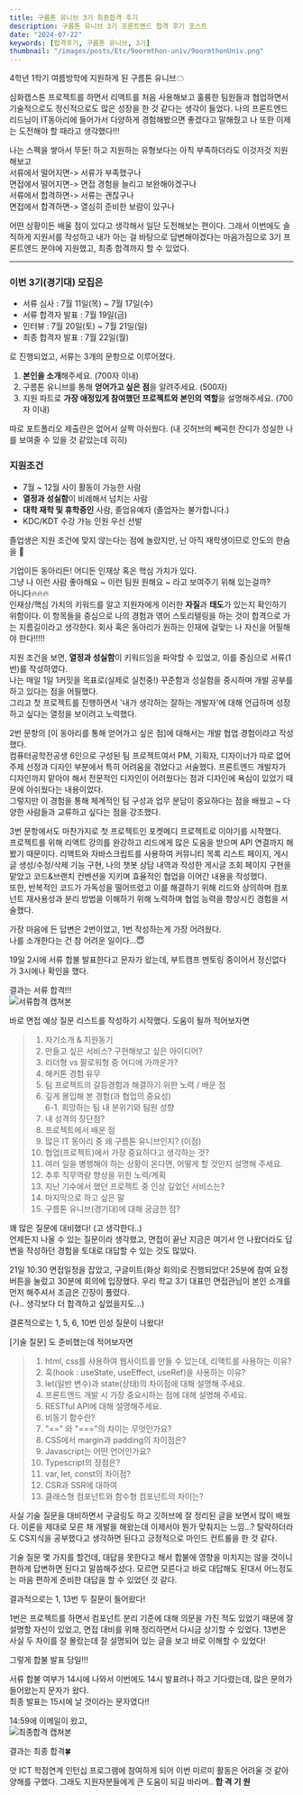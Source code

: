 ```yaml
---
title: 구름톤 유니브 3기 최종합격 후기
description: 구름톤 유니브 3기 프론트엔드 합격 후기 포스트
date: "2024-07-22"
keywords: [합격후기, 구름톤 유니브, 3기]
thumbnail: "/images/posts/Etc/9oormthon-univ/9oormthonUniv.png"
---
```


4학년 1학기 여름방학에 지원하게 된 구름톤 유니브☁

심화캡스톤 프로젝트를 하면서 리액트를 처음 사용해보고 훌륭한 팀원들과 협업하면서
기술적으로도 정신적으로도 많은 성장을 한 것 같다는 생각이 들었다.
나의 프론트엔드 리드님이 IT동아리에 들어가서 다양하게 경험해봤으면 좋겠다고 말해줬고
나 또한 이제는 도전해야 할 때라고 생각했다!!!

나는 스펙을 쌓아서 뚜둔! 하고 지원하는 유형보다는 아직 부족하더라도 이것저것 지원해보고<br/>
서류에서 떨어지면-> 서류가 부족했구나<br/>
면접에서 떨어지면-> 면접 경험을 늘리고 보완해야겠구나<br/>
서류에서 합격하면-> 서류는 괜찮구나<br/>
면접에서 합격하면-> 열심히 준비한 보람이 있구나<br/>

어떤 상황이든 배울 점이 있다고 생각해서 일단 도전해보는 편이다.
그래서 이번에도 솔직하게 지원서를 작성하고 내가 아는 걸 바탕으로 답변해야겠다는 마음가짐으로
3기 프론트엔드 분야에 지원했고, 최종 합격까지 할 수 있었다.

---

### 이번 3기(경기대) 모집은 
- 서류 심사 : 7월 11일(목) ~ 7월 17일(수)
- 서류 합격자 발표 : 7월 19일(금)
- 인터뷰 : 7월 20일(토) ~ 7월 21일(일)
- 최종 합격자 발표 : 7월 22일(월)

로 진행되었고, 서류는 3개의 문항으로 이루어졌다. <br/>


1. **본인을 소개**해주세요. (700자 이내)
2. 구름톤 유니브를 통해 **얻어가고 싶은 점**을 알려주세요. (500자)
3. 지원 파트로 **가장 애정있게 참여했던 프로젝트와 본인의 역할**을 설명해주세요. (700자 이내)

따로 포트폴리오 제출란은 없어서 살짝 아쉬웠다. (내 깃허브의 빼곡한 잔디가 성실한 나를 보여줄 수 있을 것 같았는데 히히)

### 지원조건
- 7월 ~ 12월 사이 활동이 가능한 사람
- **열정과 성실함**이 비례해서 넘치는 사람
- **대학 재학 및 휴학중인** 사람, 졸업유예자 (졸업자는 불가합니다.)
- KDC/KDT 수강 가능 인원 우선 선발

졸업생은 지원 조건에 맞지 않는다는 점에 놀랐지만, 난 아직 재학생이므로 안도의 한숨을 💨

기업이든 동아리든! 어디든 인재상 혹은 핵심 가치가 있다.<br/>
그냥 나 이런 사람 좋아해요 ~ 이런 팀원 원해요 ~ 라고 보여주기 위해 있는걸까?<br/>
아니다🔥🔥🔥<br/>
인재상/핵심 가치의 키워드를 알고 지원자에게 이러한 **자질**과 **태도**가 있는지 확인하기 위함이다.
이 항목들을 중심으로 나의 경험과 엮어 스토리텔링을 하는 것이 합격으로 가는 지름길이라고 생각한다.
회사 혹은 동아리가 원하는 인재에 걸맞는 나 자신을 어필해야 한다!!!!!

지원 조건을 보면, **열정과 성실함**이 키워드임을 파악할 수 있었고, 이를 중심으로 서류(1번)를 작성하였다.<br/>
나는 매일 1일 1커밋을 목표로(실제로 실천중!) 꾸준함과 성실함을 중시하며 개발 공부를 하고 있다는 점을 어필했다.<br/>
그리고 첫 프로젝트를 진행하면서 '내가 생각하는 잘하는 개발자'에 대해 언급하며 성장하고 싶다는 열정을 보이려고 노력했다.

2번 문항의 [이 동아리를 통해 얻어가고 싶은 점]에 대해서는 개발 협업 경험이라고 작성했다.<br/>
컴퓨터공학전공생 6인으로 구성된 팀 프로젝트여서 PM, 기획자, 디자이너가 따로 없어 주제 선정과 디자인 부분에서 특히 어려움을 겪었다고 서술했다. 프론트엔드 개발자가 디자인까지 맡아야 해서 전문적인 디자인이 어려웠다는 점과 디자인에 욕심이 있었기 때문에 아쉬웠다는 내용이었다.<br/>
그렇지만 이 경험을 통해 체계적인 팀 구성과 업무 분담이 중요하다는 점을 배웠고 ~ 다양한 사람들과 교류하고 싶다는 점을 강조했다.

3번 문항에서도 마찬가지로 첫 프로젝트인 포켓메디 프로젝트로 이야기를 시작했다.<br/>
프로젝트를 위해 리액트 강의를 완강하고 리드에게 많은 도움을 받으며 API 연결까지 해봤기 때문이다. 리액트와 자바스크립트를 사용하여 커뮤니티 목록 리스트 페이지, 게시글 생성/수정/삭제 기능 구현, 나의 챗봇 상담 내역과 작성한 게시글 조회 페이지 구현을 맡았고 코드&브랜치 컨벤션을 지키며 효율적인 협업을 이어간 내용을 작성했다.<br/>
또한, 반복적인 코드가 가독성을 떨어뜨렸고 이를 해결하기 위해 리드와 상의하며 컴포넌트 재사용성과 분리 방법을 이해하기 위해 노력하며 협업 능력을 향상시킨 경험을 서술했다.

가장 마음에 든 답변은 2번이었고, 1번 작성하는게 가장 어려웠다.<br/>
나를 소개한다는 건 참 어려운 일이다...😇


19일 2시에 서류 합불 발표한다고 문자가 왔는데, 부트캠프 멘토링 중이어서 정신없다가 3시에나 확인을 했다.<br/>

결과는 서류 합격!!! <br/>
![서류합격 캡쳐본](https://ifh.cc/g/XvOBor.jpg)


바로 면접 예상 질문 리스트를 작성하기 시작했다. 도움이 될까 적어보자면 

> 1. 자기소개 & 지원동기
> 2. 만들고 싶은 서비스? 구현해보고 싶은 아이디어?
> 3. 리더형 vs 팔로워형 중 어디에 가까운가?
> 4. 해커톤 경험 유무
> 5. 팀 프로젝트의 갈등경험과 해결하기 위한 노력 / 배운 점
> 6. 깊게 몰입해 본 경험(과 협업의 중요성) <br/>
> 6-1. 희망하는 팀 내 분위기와 팀원 성향
> 7. 내 성격의 장단점?
> 8. 프로젝트에서 배운 점
> 9. 많은 IT 동아리 중 왜 구름톤 유니브인지? (이점)
> 10. 협업(프로젝트)에서 가장 중요하다고 생각하는 것?
> 11. 여러 일을 병행해야 하는 상황이 온다면, 어떻게 할 것인지 설명해 주세요.
> 12. 추후 직무역량 향상을 위한 노력/계획
> 13. 지난 기수에서 했던 프로젝트 중 인상 깊었던 서비스는?
> 14. 마지막으로 하고 싶은 말
> 15. 구름톤 유니브(경기대)에 대해 궁금한 점?


꽤 많은 질문에 대비했다! (고 생각한다..) <br/>
언제든지 나올 수 있는 질문이라 생각했고, 면접이 끝난 지금은 여기서 안 나왔더라도
답변을 작성하던 경험을 토대로 대답할 수 있는 것도 많았다.

21일 10:30 면접일정을 잡았고, 구글미트(화상 회의)로 진행되었다! 25분에 참여 요청 버튼을 눌렀고 30분에 회의에 입장했다.
우리 학교 3기 대표인 면접관님이 본인 소개를 먼저 해주셔서 조금은 긴장이 풀렸다.<br/>
(나.. 생각보다 더 합격하고 싶었을지도...)


결론적으로는 1, 5, 6, 10번 인성 질문이 나왔다!

[기술 질문] 도 준비했는데 적어보자면

> 1. html, css를 사용하여 웹사이트를 만들 수 있는데, 리액트를 사용하는 이유?
> 2. 훅(hook : useState, useEffect, useRef)을 사용하는 이유?
> 3. let(일반 변수)과 state(상태)의 차이점에 대해 설명해 주세요.
> 4. 프론트엔드 개발 시 가장 중요시하는 점에 대해 설명해 주세요.
> 5. RESTful API에 대해 설명해주세요.
> 6. 비동기 함수란?
> 7. "==" 와 "==="의 차이는 무엇인가요?
> 8. CSS에서 margin과 padding의 차이점은?
> 9. Javascript는 어떤 언어인가요?
> 10. Typescript의 장점은?
> 11. var, let, const의 차이점?
> 12. CSR과 SSR에 대하여
> 13. 클래스형 컴포넌트와 함수형 컴포넌트의 차이는?

사실 기술 질문을 대비하면서 구글링도 하고 깃허브에 잘 정리된 글을 보면서 많이 배웠다. 이론을 제대로 모른 채 개발을 해왔는데 이제서야 뭔가 맞춰지는 느낌...? 탈락하더라도 CS지식을 공부했다고 생각하면 된다고 긍정적으로 마인드 컨트롤을 한 것 같다.

기술 질문 몇 가지를 할건데, 대답을 못한다고 해서 합불에 영향을 미치지는 않을 것이니 편하게 답변하면 된다고 말씀해주셨다. 모르면 모른다고 바로 대답해도 된대서 어느정도는 마음 편하게 준비한 대답을 할 수 있었던 것 같다.

결과적으로는 1, 13번 두 질문이 들어왔다!

1번은 프로젝트를 하면서 컴포넌트 분리 기준에 대해 의문을 가진 적도 있었기 때문에
잘 설명할 자신이 있었고, 면접 대비를 위해 정리하면서 다시금 상기할 수 있었다.
13번은 사실 두 차이를 잘 몰랐는데 잘 설명되어 있는 글을 보고 바로 이해할 수 있었다!

그렇게 합불 발표 당일!!!

서류 합불 여부가 14시에 나와서 이번에도 14시 발표려나 하고 기다렸는데, 많은 문의가 들어왔는지 문자가 왔다. <br/>
최종 발표는 15시에 날 것이라는 문자였다!!

14:59에 이메일이 왔고, <br/>
![최종합격 캡쳐본](https://ifh.cc/g/tZA9jd.jpg) <br/>

결과는 최종 합격🍀 <br/>

앗 ICT 학점연계 인턴십 프로그램에 참여하게 되어 이번 미르미 활동은 어려울 것 같아 양해를 구했다. 그래도 지원자분들에게 큰 도움이 되길 바라며.. **합 격 기 원**